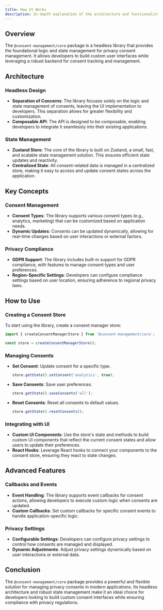 ```yaml
---
title: How It Works
description: In-depth explanation of the architecture and functionality of the @consent-management/core package.
---
```

## Overview

The `@consent-management/core` package is a headless library that provides the foundational logic and state management for privacy consent management. It allows developers to build custom user interfaces while leveraging a robust backend for consent tracking and management.

## Architecture

### Headless Design

- **Separation of Concerns**: The library focuses solely on the logic and state management of consents, leaving the UI implementation to developers. This separation allows for greater flexibility and customization.
- **Composable API**: The API is designed to be composable, enabling developers to integrate it seamlessly into their existing applications.

### State Management

- **Zustand Store**: The core of the library is built on Zustand, a small, fast, and scalable state management solution. This ensures efficient state updates and reactivity.
- **Centralized State**: All consent-related data is managed in a centralized store, making it easy to access and update consent states across the application.

## Key Concepts

### Consent Management

- **Consent Types**: The library supports various consent types (e.g., analytics, marketing) that can be customized based on application needs.
- **Dynamic Updates**: Consents can be updated dynamically, allowing for real-time changes based on user interactions or external factors.

### Privacy Compliance

- **GDPR Support**: The library includes built-in support for GDPR compliance, with features to manage consent types and user preferences.
- **Region-Specific Settings**: Developers can configure compliance settings based on user location, ensuring adherence to regional privacy laws.

## How to Use

### Creating a Consent Store

To start using the library, create a consent manager store:

```typescript
import { createConsentManagerStore } from '@consent-management/core';

const store = createConsentManagerStore();
```

### Managing Consents

- **Set Consent**: Update consent for a specific type.
  ```typescript
  store.getState().setConsent('analytics', true);
  ```

- **Save Consents**: Save user preferences.
  ```typescript
  store.getState().saveConsents('all');
  ```

- **Reset Consents**: Reset all consents to default values.
  ```typescript
  store.getState().resetConsents();
  ```

### Integrating with UI

- **Custom UI Components**: Use the store's state and methods to build custom UI components that reflect the current consent states and allow users to update their preferences.
- **React Hooks**: Leverage React hooks to connect your components to the consent store, ensuring they react to state changes.

## Advanced Features

### Callbacks and Events

- **Event Handling**: The library supports event callbacks for consent actions, allowing developers to execute custom logic when consents are updated.
- **Custom Callbacks**: Set custom callbacks for specific consent events to handle application-specific logic.

### Privacy Settings

- **Configurable Settings**: Developers can configure privacy settings to control how consents are managed and displayed.
- **Dynamic Adjustments**: Adjust privacy settings dynamically based on user interactions or external data.

## Conclusion

The `@consent-management/core` package provides a powerful and flexible solution for managing privacy consents in modern applications. Its headless architecture and robust state management make it an ideal choice for developers looking to build custom consent interfaces while ensuring compliance with privacy regulations. 
